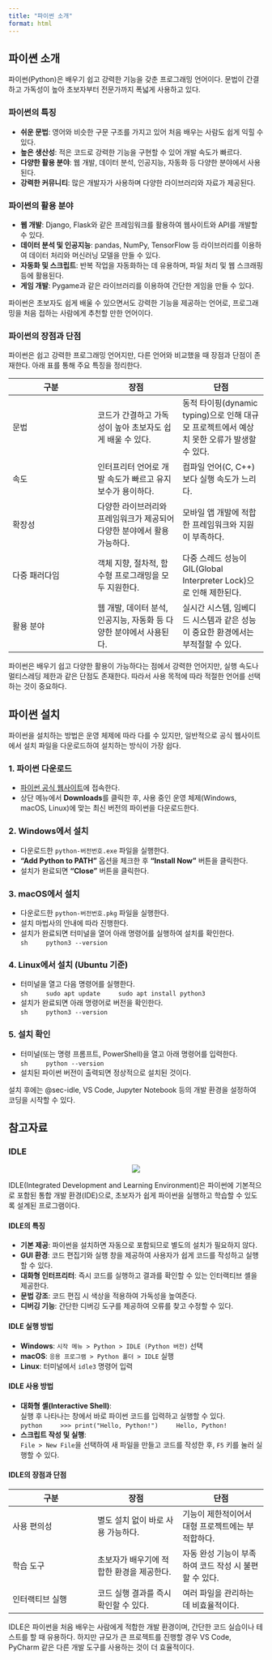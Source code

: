 ```yaml
---
title: "파이썬 소개"
format: html
---
```


## 파이쎤 소개
파이썬(Python)은 배우기 쉽고 강력한 기능을 갖춘 프로그래밍 언어이다. 문법이 간결하고 가독성이 높아 초보자부터 전문가까지 폭넓게 사용하고 있다.  

### 파이썬의 특징  
  - **쉬운 문법**: 영어와 비슷한 구문 구조를 가지고 있어 처음 배우는 사람도 쉽게 익힐 수 있다.  
  - **높은 생산성**: 적은 코드로 강력한 기능을 구현할 수 있어 개발 속도가 빠르다.  
  - **다양한 활용 분야**: 웹 개발, 데이터 분석, 인공지능, 자동화 등 다양한 분야에서 사용된다.  
  - **강력한 커뮤니티**: 많은 개발자가 사용하며 다양한 라이브러리와 자료가 제공된다.  

### 파이썬의 활용 분야  
  - **웹 개발**: Django, Flask와 같은 프레임워크를 활용하여 웹사이트와 API를 개발할 수 있다.  
  - **데이터 분석 및 인공지능**: pandas, NumPy, TensorFlow 등 라이브러리를 이용하여 데이터 처리와 머신러닝 모델을 만들 수 있다.  
  - **자동화 및 스크립트**: 반복 작업을 자동화하는 데 유용하며, 파일 처리 및 웹 스크래핑 등에 활용된다.  
  - **게임 개발**: Pygame과 같은 라이브러리를 이용하여 간단한 게임을 만들 수 있다.  

파이썬은 초보자도 쉽게 배울 수 있으면서도 강력한 기능을 제공하는 언어로, 프로그래밍을 처음 접하는 사람에게 추천할 만한 언어이다.

### 파이썬의 장점과 단점  

파이썬은 쉽고 강력한 프로그래밍 언어지만, 다른 언어와 비교했을 때 장점과 단점이 존재한다. 아래 표를 통해 주요 특징을 정리한다.  

| 구분 | 장점 | 단점 |
|------|------|------|
| 문법 | 코드가 간결하고 가독성이 높아 초보자도 쉽게 배울 수 있다. | 동적 타이핑(dynamic typing)으로 인해 대규모 프로젝트에서 예상치 못한 오류가 발생할 수 있다. |
| 속도 | 인터프리터 언어로 개발 속도가 빠르고 유지보수가 용이하다. | 컴파일 언어(C, C++)보다 실행 속도가 느리다. |
| 확장성 | 다양한 라이브러리와 프레임워크가 제공되어 다양한 분야에서 활용 가능하다. | 모바일 앱 개발에 적합한 프레임워크와 지원이 부족하다. |
| 다중 패러다임 | 객체 지향, 절차적, 함수형 프로그래밍을 모두 지원한다. | 다중 스레드 성능이 GIL(Global Interpreter Lock)으로 인해 제한된다. |
| 활용 분야 | 웹 개발, 데이터 분석, 인공지능, 자동화 등 다양한 분야에서 사용된다. | 실시간 시스템, 임베디드 시스템과 같은 성능이 중요한 환경에서는 부적절할 수 있다. |

파이썬은 배우기 쉽고 다양한 활용이 가능하다는 점에서 강력한 언어지만, 실행 속도나 멀티스레딩 제한과 같은 단점도 존재한다. 따라서 사용 목적에 따라 적절한 언어를 선택하는 것이 중요하다.

## 파이썬 설치  

파이썬을 설치하는 방법은 운영 체제에 따라 다를 수 있지만, 일반적으로 공식 웹사이트에서 설치 파일을 다운로드하여 설치하는 방식이 가장 쉽다.  

### 1. 파이썬 다운로드  
  - [파이썬 공식 웹사이트](https://www.python.org/)에 접속한다.  
  - 상단 메뉴에서 **Downloads**를 클릭한 후, 사용 중인 운영 체제(Windows, macOS, Linux)에 맞는 최신 버전의 파이썬을 다운로드한다.  

### 2. Windows에서 설치  
  - 다운로드한 `python-버전번호.exe` 파일을 실행한다.  
  - **"Add Python to PATH"** 옵션을 체크한 후 **"Install Now"** 버튼을 클릭한다.  
  - 설치가 완료되면 **"Close"** 버튼을 클릭한다.  

### 3. macOS에서 설치  
  - 다운로드한 `python-버전번호.pkg` 파일을 실행한다.  
  - 설치 마법사의 안내에 따라 진행한다.  
  - 설치가 완료되면 터미널을 열어 아래 명령어를 실행하여 설치를 확인한다.  
    ```sh
    python3 --version
    ```

### 4. Linux에서 설치 (Ubuntu 기준)  
  - 터미널을 열고 다음 명령어를 실행한다.  
    ```sh
    sudo apt update
    sudo apt install python3
    ```
  - 설치가 완료되면 아래 명령어로 버전을 확인한다.  
    ```sh
    python3 --version
    ```

### 5. 설치 확인  
  - 터미널(또는 명령 프롬프트, PowerShell)을 열고 아래 명령어를 입력한다.  
    ```sh
    python --version
    ```
  - 설치된 파이썬 버전이 출력되면 정상적으로 설치된 것이다.  

설치 후에는 @sec-idle, VS Code, Jupyter Notebook 등의 개발 환경을 설정하여 코딩을 시작할 수 있다.

## 참고자료

### IDLE {#sec-idle} 

<center>
![](images/idle_run.png)
</center>


IDLE(Integrated Development and Learning Environment)은 파이썬에 기본적으로 포함된 통합 개발 환경(IDE)으로, 초보자가 쉽게 파이썬을 실행하고 학습할 수 있도록 설계된 프로그램이다.  

#### IDLE의 특징  
  - **기본 제공**: 파이썬을 설치하면 자동으로 포함되므로 별도의 설치가 필요하지 않다.  
  - **GUI 환경**: 코드 편집기와 실행 창을 제공하여 사용자가 쉽게 코드를 작성하고 실행할 수 있다.  
  - **대화형 인터프리터**: 즉시 코드를 실행하고 결과를 확인할 수 있는 인터랙티브 셸을 제공한다.  
  - **문법 강조**: 코드 편집 시 색상을 적용하여 가독성을 높여준다.  
  - **디버깅 기능**: 간단한 디버깅 도구를 제공하여 오류를 찾고 수정할 수 있다.  

#### IDLE 실행 방법  
  - **Windows**: `시작 메뉴 > Python > IDLE (Python 버전)` 선택  
  - **macOS**: `응용 프로그램 > Python 폴더 > IDLE` 실행  
  - **Linux**: 터미널에서 `idle3` 명령어 입력  

#### IDLE 사용 방법  
  - **대화형 셸(Interactive Shell)**:  
    실행 후 나타나는 창에서 바로 파이썬 코드를 입력하고 실행할 수 있다.  
    ```python
    >>> print("Hello, Python!")
    Hello, Python!
    ```
  - **스크립트 작성 및 실행**:  
    `File > New File`을 선택하여 새 파일을 만들고 코드를 작성한 후, `F5` 키를 눌러 실행할 수 있다.  

#### IDLE의 장점과 단점  

| 구분 | 장점 | 단점 |
|------|------|------|
| 사용 편의성 | 별도 설치 없이 바로 사용 가능하다. | 기능이 제한적이어서 대형 프로젝트에는 부적합하다. |
| 학습 도구 | 초보자가 배우기에 적합한 환경을 제공한다. | 자동 완성 기능이 부족하여 코드 작성 시 불편할 수 있다. |
| 인터랙티브 실행 | 코드 실행 결과를 즉시 확인할 수 있다. | 여러 파일을 관리하는 데 비효율적이다. |

IDLE은 파이썬을 처음 배우는 사람에게 적합한 개발 환경이며, 간단한 코드 실습이나 테스트를 할 때 유용하다. 하지만 규모가 큰 프로젝트를 진행할 경우 VS Code, PyCharm 같은 다른 개발 도구를 사용하는 것이 더 효율적이다.